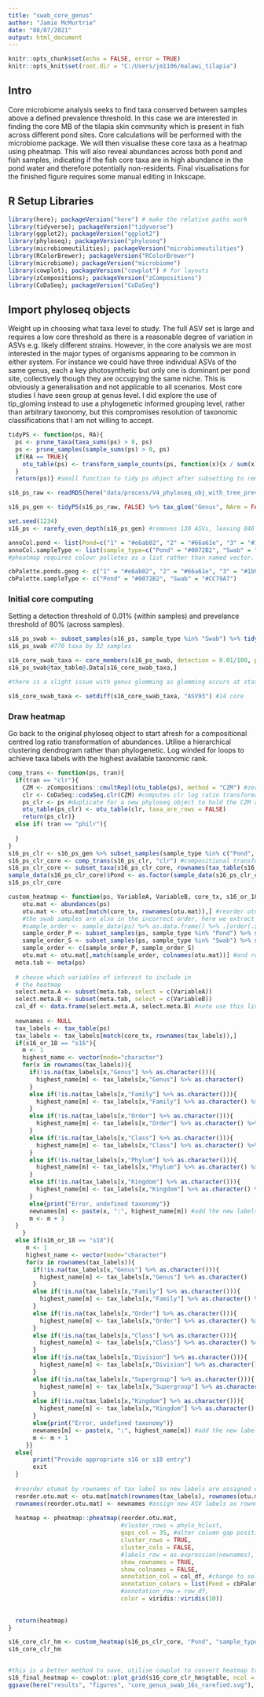 ```yaml
---
title: "swab_core_genus"
author: "Jamie McMurtrie"
date: "08/07/2021"
output: html_document
---
```

```r
knitr::opts_chunk$set(echo = FALSE, error = TRUE)
knitr::opts_knit$set(root.dir = "C:/Users/jm1106/malawi_tilapia")
```

## Intro
Core microbiome analysis seeks to find taxa conserved between samples above a defined prevalence threshold. In this case we are interested in finding the core MB of the tilapia skin community which is present in fish across different pond sites. Core calculations will be performed with the microbiome package. We will then visualise these core taxa as a heatmap using pheatmap. This will also reveal abundances across both pond and fish samples, indicating if the fish core taxa are in high abundance in the pond water and therefore potentially non-residents. Final visualisations for the finished figure requires some manual editing in Inkscape.

## R Setup Libraries

```r
library(here); packageVersion("here") # make the relative paths work
library(tidyverse); packageVersion("tidyverse")
library(ggplot2); packageVersion("ggplot2")
library(phyloseq); packageVersion("phyloseq")
library(microbiomeutilities); packageVersion("microbiomeutilities") 
library(RColorBrewer); packageVersion("RColorBrewer")
library(microbiome); packageVersion("microbiome") 
library(cowplot); packageVersion("cowplot") # for layouts
library(zCompositions); packageVersion("zCompositions")
library(CoDaSeq); packageVersion("CoDaSeq")
```


## Import phyloseq objects
Weight up in choosing what taxa level to study. The full ASV set is large and requires a low core threshold as there is a reasonable degree of variation in ASVs e.g. likely different strains. However, in the core analysis we are most interested in the major types of organisms appearing to be common in either system. For instance we could have three individual ASVs of the same genus, each a key photosynthetic but only one is dominant per pond site, collectively though they are occupying the same niche. This is obviously a generalisation and not applicable to all scenarios. Most core studies I have seen group at genus level. 
I did explore the use of tip_gloming instead to use a phylogenetic informed grouping level, rather than arbitrary taxonomy, but this compromises resolution of taxonomic classifications that I am not willing to accept. 
```r
tidyPS <- function(ps, RA){
  ps <- prune_taxa(taxa_sums(ps) > 0, ps)
  ps <- prune_samples(sample_sums(ps) > 0, ps)
  if(RA == TRUE){
    otu_table(ps) <- transform_sample_counts(ps, function(x){x / sum(x)})
  }
  return(ps)} #small function to tidy ps object after subsetting to remove any zero taxa or samples, optionally transforms counts to relative abundance

s16_ps_raw <- readRDS(here("data/process/V4_phyloseq_obj_with_tree_prev_filt.rds"))

s16_ps_gen <- tidyPS(s16_ps_raw, FALSE) %>% tax_glom("Genus", NArm = FALSE) # full obj 5782 taxa, genus level only 976!

set.seed(1234) 
s16_ps <- rarefy_even_depth(s16_ps_gen) #removes 130 ASVs, leaving 846

annoCol.pond <- list(Pond=c("1" = "#e6ab02", "2" = "#66a61e", "3" = "#1b9e77","4" = "#a6761d", "5" = "#d95f02", "6" = "#7570b3", "7" = "#e7298a"))
annoCol.sampleType <- list(sample_type=c("Pond" = "#0072B2", "Swab" = "#CC79A7"))
#pheatmap requires colour palletes as a list rather than named vector. 

cbPalette.ponds.geog <- c("1" = "#e6ab02", "2" = "#66a61e", "3" = "#1b9e77","4" = "#a6761d", "5" = "#d95f02", "6" = "#7570b3", "7" = "#e7298a")
cbPalette.sampleType <- c("Pond" = "#0072B2", "Swab" = "#CC79A7")
```

### Initial core computing
Setting a detection threshold of 0.01% (within samples) and prevelance threshold of 80% (across samples).
```r
s16_ps_swab <- subset_samples(s16_ps, sample_type %in% "Swab") %>% tidyPS(., TRUE)
s16_ps_swab #770 taxa by 32 samples

s16_core_swab_taxa <- core_members(s16_ps_swab, detection = 0.01/100, prevalence = 80/100) #15 core
s16_ps_swab@tax_table@.Data[s16_core_swab_taxa,]

#there is a slight issue with genus glomming as glomming occurs at stated rank but also at higher ranks, i.e. we see ASV93 as a core genus, but this is actually a fairly meaningless taxa prior to subsetting and now represents all ASVs unclassified below kingdom level! This would be true for any rank with unclassified, so aim to remove ASV93

s16_core_swab_taxa <- setdiff(s16_core_swab_taxa, "ASV93") #14 core 
```

### Draw heatmap
Go back to the original phyloseq object to start afresh for a compositional centred log ratio transformation of abundances. 
Utilise a hierarchical clustering dendrogram rather than phylogenetic.
Log winded for loops to achieve taxa labels with the highest available taxonomic rank. 
```r
comp_trans <- function(ps, tran){
  if(tran == "clr"){
    CZM <- zCompositions::cmultRepl(otu_table(ps), method = "CZM") #zero replacement method, czm is more robust to zeros than gbm
    clr <- CoDaSeq::codaSeq.clr(CZM) #computes clr log ratio transformation, and outputs as a matrix rather than a proprietary   non-coercible clr class
    ps_clr <- ps #duplicate for a new phyloseq object to hold the CZM and clr transformed otu table
    otu_table(ps_clr) <- otu_table(clr, taxa_are_rows = FALSE)
    return(ps_clr)}
  else if( tran == "philr"){
    
  }
}
s16_ps_clr <- s16_ps_gen %>% subset_samples(sample_type %in% c("Pond", "Swab")) %>% tidyPS(., FALSE) #resubset with raw counts, not relative abundance and no rarefaction
s16_ps_clr_core <- comp_trans(s16_ps_clr, "clr") #compositional transformation BEFORE subsetting
s16_ps_clr_core <- subset_taxa(s16_ps_clr_core, rownames(tax_table(s16_ps_clr_core)) %in% s16_core_swab_taxa)
sample_data(s16_ps_clr_core)$Pond <- as.factor(sample_data(s16_ps_clr_core)$Pond)
s16_ps_clr_core

custom_heatmap <- function(ps, VariableA, VariableB, core_tx, s16_or_18){ 
    otu.mat <- abundances(ps)
    otu.mat <- otu.mat[match(core_tx, rownames(otu.mat)),] #reorder otu table to match allocation of core otus (i.e. not numeric ascending)
    #the swab samples are also in the incorrect order, here we extract the sample data and reorder by pond site, return just the sample names as a charatcer vector
    #sample_order <- sample_data(ps) %>% as.data.frame() %>% .[order(.$Pond),] %>% row.names()
    sample_order_P <- subset_samples(ps, sample_type %in% "Pond") %>% sample_data() %>% as.data.frame() %>% .[order(.$Pond),] %>% row.names()
    sample_order_S <- subset_samples(ps, sample_type %in% "Swab") %>% sample_data() %>% as.data.frame() %>% .[order(.$Pond),] %>% row.names()
    sample_order <- c(sample_order_P, sample_order_S)
    otu.mat <- otu.mat[,match(sample_order, colnames(otu.mat))] #and reorder the otu table based on this
  meta.tab <- meta(ps)
  
  # choose which variables of interest to include in
  # the heatmap
  select.meta.A <- subset(meta.tab, select = c(VariableA))
  select.meta.B <- subset(meta.tab, select = c(VariableB))
  col_df <- data.frame(select.meta.A, select.meta.B) #note use this line when including two annotations,
  
  newnames <- NULL
  tax_labels <- tax_table(ps)
  tax_labels <- tax_labels[match(core_tx, rownames(tax_labels)),]
  if(s16_or_18 == "s16"){
    m <- 1
    highest_name <- vector(mode="character")
    for(x in rownames(tax_labels)){
      if(!is.na(tax_labels[x,"Genus"] %>% as.character())){
        highest_name[m] <- tax_labels[x,"Genus"] %>% as.character()
      }
      else if(!is.na(tax_labels[x,"Family"] %>% as.character())){
        highest_name[m] <- tax_labels[x,"Family"] %>% as.character() %>% paste(., "_F") %>% gsub(" ", "", .)
      }
      else if(!is.na(tax_labels[x,"Order"] %>% as.character())){
        highest_name[m] <- tax_labels[x,"Order"] %>% as.character() %>% paste(., "_O") %>% gsub(" ", "", .)
      }
      else if(!is.na(tax_labels[x,"Class"] %>% as.character())){
        highest_name[m] <- tax_labels[x,"Class"] %>% as.character() %>% paste(., "_C") %>% gsub(" ", "", .)
      }
      else if(!is.na(tax_labels[x,"Phylum"] %>% as.character())){
        highest_name[m] <- tax_labels[x,"Phylum"] %>% as.character() %>% paste(., "_P") %>% gsub(" ", "", .)
      }
      else if(!is.na(tax_labels[x,"Kingdom"] %>% as.character())){
        highest_name[m] <- tax_labels[x,"Kingdom"] %>% as.character() %>% paste(., "_K") %>% gsub(" ", "", .)
      }
      else{print("Error, undefined taxonomy")}
      newnames[m] <- paste(x, ":", highest_name[m]) #add the new labels as a vector, with highest tax classifcation and asv name.
      m <- m + 1
  }
    }
  else if(s16_or_18 == "s18"){
     m <- 1
     highest_name <- vector(mode="character")
     for(x in rownames(tax_labels)){
       if(!is.na(tax_labels[x,"Genus"] %>% as.character())){
         highest_name[m] <- tax_labels[x,"Genus"] %>% as.character()
       }
       else if(!is.na(tax_labels[x,"Family"] %>% as.character())){
         highest_name[m] <- tax_labels[x,"Family"] %>% as.character() %>% paste(., "_F") %>% gsub(" ", "", .)
       }
       else if(!is.na(tax_labels[x,"Order"] %>% as.character())){
         highest_name[m] <- tax_labels[x,"Order"] %>% as.character() %>% paste(., "_O") %>% gsub(" ", "", .)
       }
       else if(!is.na(tax_labels[x,"Class"] %>% as.character())){
         highest_name[m] <- tax_labels[x,"Class"] %>% as.character() %>% paste(., "_C") %>% gsub(" ", "", .)
       }
       else if(!is.na(tax_labels[x,"Division"] %>% as.character())){
         highest_name[m] <- tax_labels[x,"Division"] %>% as.character() %>% paste(., "_D") %>% gsub(" ", "", .)
       }
       else if(!is.na(tax_labels[x,"Supergroup"] %>% as.character())){
         highest_name[m] <- tax_labels[x,"Supergroup"] %>% as.character() %>% paste(., "_S") %>% gsub(" ", "", .)
       }
       else if(!is.na(tax_labels[x,"Kingdom"] %>% as.character())){
         highest_name[m] <- tax_labels[x,"Kingdom"] %>% as.character() %>% paste(., "_K") %>% gsub(" ", "", .)
       }
       else{print("Error, undefined taxonomy")}
       newnames[m] <- paste(x, ":", highest_name[m]) #add the new labels as a vector, with highest tax classifcation and asv name.
       m <- m + 1
     }}
  else{
       print("Provide appropriate s16 or s18 entry")
       exit
  }
  
  #reorder otumat by rownames of tax label so new labels are assigned correctly
  reorder.otu.mat <- otu.mat[match(rownames(tax_labels), rownames(otu.mat)),]
  rownames(reorder.otu.mat) <- newnames #assign new ASV labels as rownmaes of df for plotting
  
  heatmap <- pheatmap::pheatmap(reorder.otu.mat,
                                #cluster_rows = phylo_hclust,
                                gaps_col = 35, #alter column gap position based on number of samples
                                cluster_rows = TRUE,
                                cluster_cols = FALSE,
                                #labels_row = as.expression(newnames),
                                show_rownames = TRUE,
                                show_colnames = FALSE,
                                annotation_col = col_df, #change to select.meta.A if only one annotation needed
                                annotation_colors = list(Pond = cbPalette.ponds.geog, sample_type = cbPalette.sampleType), #if only one annotation, need to use annoCol.pond which is already a list
                                #annotation_row = row_df,
                                color = viridis::viridis(10))
  
  
  return(heatmap)
}

s16_core_clr_hm <- custom_heatmap(s16_ps_clr_core, "Pond", "sample_type", s16_core_swab_taxa, "s16")
s16_core_clr_hm


#this is a better method to save, utilise cowplot to convert heatmap to a gg object, then can save as svg with ggsave. 
s16_final_heatmap <- cowplot::plot_grid(s16_core_clr_hm$gtable, ncol = 1)
ggsave(here("results", "figures", "core_genus_swab_16s_rarefied.svg"), plot = s16_final_heatmap, width = 10, height = 5, dpi = 600)

```